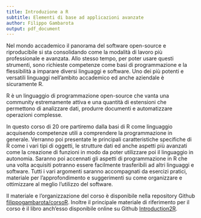 ```yaml
---
title: Introduzione a R
subtitle: Elementi di base ad applicazioni avanzate
author: Filippo Gambarota
output: pdf_document
---
```


Nel mondo accademico il panorama del software open-source e riproducibile si sta consolidando come la modalità di lavoro più professionale e avanzata. Allo stesso tempo, per poter usare questi strumenti, sono richieste competenze come basi di programmazione e la flessibilità a imparare diversi linguaggi e software. Uno dei più potenti e versatili linguaggi nell’ambito accademico ed anche aziendale è sicuramente R. 

R è un linguaggio di programmazione open-source che vanta una community estremamente attiva e una quantità di estensioni che permettono di analizzare dati, produrre documenti e automatizzare operazioni complesse. 

In questo corso di 20 ore partiremo dalla basi di R come linguaggio acquisendo competenze utili a comprendere la programmazione in generale. Verranno poi presentate le principali caratteristiche specifiche di R come i vari tipi di oggetti, le strutture dati ed anche aspetti più avanzati come la creazione di funzioni in modo da poter utilizzare poi il linguaggio in autonomia. Saranno poi accennati gli aspetti di programmazione in R che una volta acquisiti potranno essere facilmente trasferibili ad altri linguaggi e software.
Tutti i vari argomenti saranno accompagnati da esercizi pratici, materiale per l’approfondimento e suggerimenti su come organizzare e ottimizzare al meglio l’utilizzo del software. 

Il materiale e l’organizzazione del corso è disponibile nella repository Github [filippogambarota/corsoR](https://github.com/filippogambarota/corsoR). Inoltre il principale materiale di riferimento per il corso è il libro anch’esso disponibile online su Github [Introduction2R](https://psicostat.github.io/Introduction2R/https://psicostat.github.io/Introduction2R/).